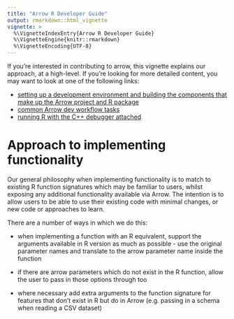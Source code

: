 ```yaml
---
title: "Arrow R Developer Guide"
output: rmarkdown::html_vignette
vignette: >
  %\VignetteIndexEntry{Arrow R Developer Guide}
  %\VignetteEngine{knitr::rmarkdown}
  %\VignetteEncoding{UTF-8}
---
```


If you're interested in contributing to arrow, this vignette explains our approach, 
at a high-level.  If you're looking for more detailed content, you may want to 
look at one of the following links:

* [setting up a development environment and building the components that make up the Arrow project and R package](https://arrow.apache.org/docs/r/articles/developers/setup.html)
* [common Arrow dev workflow tasks](https://arrow.apache.org/docs/r/articles/developers/workflow.html)
* [running R with the C++ debugger attached](https://arrow.apache.org/docs/r/articles/developers/debugging.html)

# Approach to implementing functionality

Our general philosophy when implementing functionality is to match to existing 
R function signatures which may be familiar to users, whilst exposing any 
additional functionality available via Arrow.  The intention is to allow users 
to be able to use their existing code with minimal changes, or new code or 
approaches to learn.

There are a number of ways in which we do this:

* when implementing a function with an R equivalent, support the arguments 
available in R version as much as possible - use the original parameter names 
and translate to the arrow parameter name inside the function

* if there are arrow parameters which do not exist in the R function, allow the
user to pass in those options through too

* where necessary add extra arguments to the function signature for features 
that don't exist in R but do in Arrow (e.g. passing in a schema when reading a
CSV dataset)
